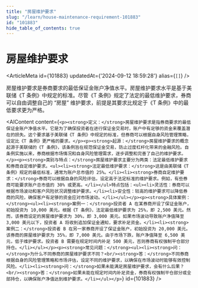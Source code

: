 ```yaml
---
title: "房屋维护要求"
slug: "/learn/house-maintenance-requirement-101883"
id: "101883"
hide_table_of_contents: true
---
```



# 房屋维护要求

<ArticleMeta id={101883} updatedAt={'2024-09-12 18:59:28'} alias={`[]`} />
<div className='border-solid border-b border-t-0 my-4 border-[var(--ifm-color-gray-300)]' />

房屋维护要求是券商要求的最低保证金账户净值水平。房屋维护要求水平是基于美联储《T 条例》中规定的标准。尽管《T 条例》规定了法定的最低维护要求，券商可以自由调整自己的 “房屋” 维护要求，前提是其要求比规定于《T 条例》中的最低要求更为严格。

<AIContent content={`<p><strong>定义：</strong>房屋维护要求是指券商要求的最低保证金账户净值水平。它是为了确保投资者在进行保证金交易时，账户中有足够的资金来覆盖潜在的损失。这个要求基于美联储《T 条例》中规定的标准，但券商可以根据自身风险管理策略，设定比《T 条例》更严格的要求。</p><p><strong>起源：</strong>房屋维护要求的概念起源于美联储的《T 条例》，该条例旨在规范保证金交易，防止过度杠杆化带来的金融风险。自条例实施以来，券商根据市场情况和自身风险管理需求，逐步调整和完善了自己的维护要求。</p><p><strong>类别与特点：</strong>房屋维护要求主要分为两类：法定最低维护要求和券商自定维护要求。<ul><li><strong>法定最低维护要求：</strong>这是由美联储《T 条例》规定的最低标准，通常为账户总市值的 25%。</li><li><strong>券商自定维护要求：</strong>券商可以根据自身的风险评估，设定高于法定标准的维护要求。例如，有些券商可能要求账户总市值的 30% 或更高。</li></ul>特点包括：<ul><li>灵活性：券商可以根据市场波动和客户风险状况调整维护要求。</li><li>安全性：较高的维护要求可以降低券商的风险，确保客户有足够的资金应对市场波动。</li></ul></p><p><strong>具体案例：</strong><ul><li><strong>案例一：</strong>投资者 A 在某券商开设了保证金账户，初始投资为 10,000 美元。根据《T 条例》，法定最低维护要求为 25%，即 2,500 美元。然而，该券商设定的房屋维护要求为 30%，即 3,000 美元。如果市场波动导致账户净值降至 3,000 美元以下，投资者 A 将收到追加保证金通知，要求补足资金。</li><li><strong>案例二：</strong>投资者 B 在另一家券商开设了保证金账户，初始投资为 20,000 美元。该券商的房屋维护要求为 35%，即 7,000 美元。由于市场下跌，账户净值降至 6,500 美元，低于维护要求。投资者 B 需要在规定时间内补足 500 美元，否则券商有权强制平仓部分持仓。</li></ul></p><p><strong>常见问题：</strong><ul><li><strong>问：</strong>为什么不同券商的房屋维护要求不同？<br/><strong>答：</strong>不同券商根据自身的风险管理策略和市场评估，设定不同的维护要求，以确保在市场波动时能够有效控制风险。</li><li><strong>问：</strong>如果未能满足房屋维护要求，会有什么后果？<br/><strong>答：</strong>如果未能在规定时间内补足资金，券商有权强制平仓部分或全部持仓，以确保账户净值达到维护要求。</li></ul></p>`} id={101883} />
